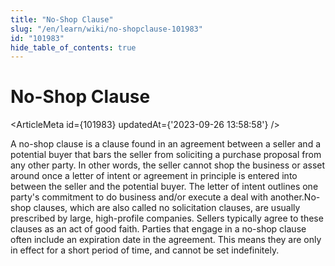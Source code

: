 ```yaml
---
title: "No-Shop Clause"
slug: "/en/learn/wiki/no-shopclause-101983"
id: "101983"
hide_table_of_contents: true
---
```



# No-Shop Clause

<ArticleMeta id={101983} updatedAt={'2023-09-26 13:58:58'} />
<div className='border-solid border-b border-t-0 my-4 border-[var(--ifm-color-gray-300)]' />

A no-shop clause is a clause found in an agreement between a seller and a potential buyer that bars the seller from soliciting a purchase proposal from any other party. In other words, the seller cannot shop the business or asset around once a letter of intent or agreement in principle is entered into between the seller and the potential buyer. The letter of intent outlines one party's commitment to do business and/or execute a deal with another.No-shop clauses, which are also called no solicitation clauses, are usually prescribed by large, high-profile companies. Sellers typically agree to these clauses as an act of good faith. Parties that engage in a no-shop clause often include an expiration date in the agreement. This means they are only in effect for a short period of time, and cannot be set indefinitely.
